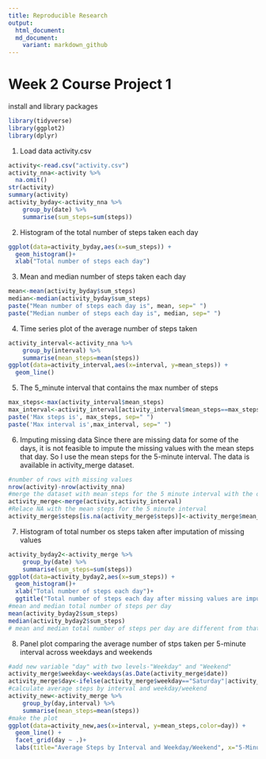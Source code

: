 ```yaml
---
title: Reproducible Research 
output:
  html_document:
  md_document:
    variant: markdown_github
---
```


Week 2 Course Project 1
=========================
install and library packages
```r
library(tidyverse)
library(ggplot2)
library(dplyr)
```

1. Load data activity.csv
```r
activity<-read.csv("activity.csv")
activity_nna<-activity %>% 
  na.omit()
str(activity)
summary(activity)
activity_byday<-activity_nna %>% 
    group_by(date) %>% 
    summarise(sum_steps=sum(steps))

```

2. Histogram of the total number of steps taken each day
```r
ggplot(data=activity_byday,aes(x=sum_steps)) +
  geom_histogram()+
  xlab("Total number of steps each day")
```
  
3. Mean and median number of steps taken each day
```r
mean<-mean(activity_byday$sum_steps)
median<-median(activity_byday$sum_steps)
paste("Mean number of steps each day is", mean, sep=" ")
paste("Median number of steps each day is", median, sep=" ")
```
4. Time series plot of the average number of steps taken
```r
activity_interval<-activity_nna %>% 
    group_by(interval) %>% 
    summarise(mean_steps=mean(steps))
ggplot(data=activity_interval,aes(x=interval, y=mean_steps)) +
  geom_line()
```

5. The 5_minute interval that contains the max number of steps
```r
max_steps<-max(activity_interval$mean_steps)
max_interval<-activity_interval[activity_interval$mean_steps==max_steps,]$interval
paste('Max steps is', max_steps, sep=" ")
paste('Max interval is',max_interval, sep=" ")
```

6. Imputing missing data
Since there are missing data for some of the days, it is not feasible to impute the missing values with the mean steps that day. So I use the mean steps for the 5-minute interval. The data is available in activity_merge dataset.
```r
#number of rows with missing values
nrow(activity)-nrow(activity_nna)
#merge the dataset with mean steps for the 5 minute interval with the original dataset
activity_merge<-merge(activity,activity_interval)
#Relace NA with the mean steps for the 5 minute interval
activity_merge$steps[is.na(activity_merge$steps)]<-activity_merge$mean_steps[is.na(activity_merge$steps)]
```

7. Histogram of total number os steps taken after imputation of missing values
```r
activity_byday2<-activity_merge %>% 
    group_by(date) %>% 
    summarise(sum_steps=sum(steps))
ggplot(data=activity_byday2,aes(x=sum_steps)) +
  geom_histogram()+
  xlab("Total number of steps each day")+
  ggtitle("Total number of steps each day after missing values are imputated")
#mean and median total number of steps per day
mean(activity_byday2$sum_steps)
median(activity_byday2$sum_steps)
# mean and median total number of steps per day are different from that calculated before missing values have been imputed
```

8. Panel plot comparing the average number of stps taken per 5-minute interval across weekdays and weekends
```r
#add new variable "day" with two levels-"Weekday" and "Weekend"
activity_merge$weekday<-weekdays(as.Date(activity_merge$date))
activity_merge$day<-ifelse(activity_merge$weekday=="Saturday"|activity_merge$weekday=="Sunday","Weekend","Weekday")
#calculate average steps by interval and weekday/weekend
activity_new<-activity_merge %>% 
    group_by(day,interval) %>% 
    summarise(mean_steps=mean(steps))
#make the plot
ggplot(data=activity_new,aes(x=interval, y=mean_steps,color=day)) +
  geom_line() +
  facet_grid(day ~ .)+
  labs(title="Average Steps by Interval and Weekday/Weekend", x="5-Minute Interval", y="Average steps")
```

